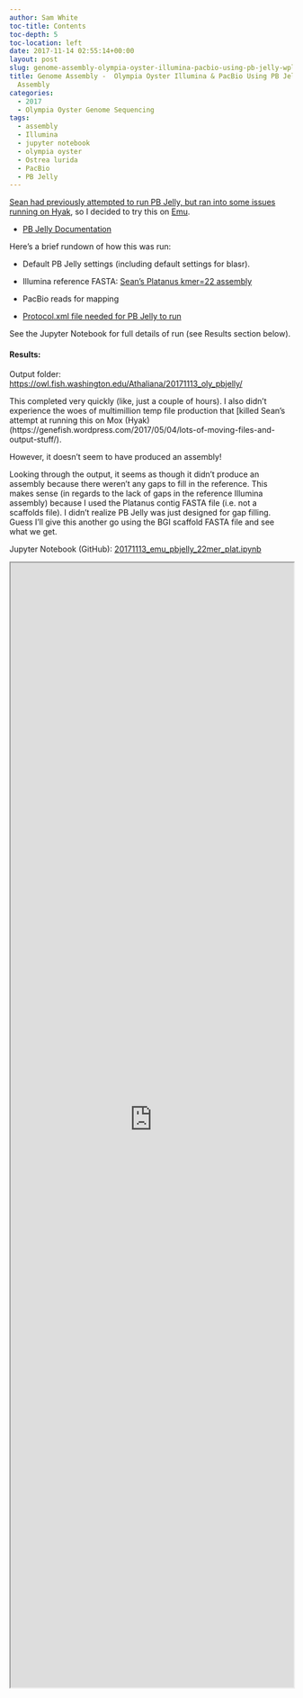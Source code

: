 ```yaml
---
author: Sam White
toc-title: Contents
toc-depth: 5
toc-location: left
date: 2017-11-14 02:55:14+00:00
layout: post
slug: genome-assembly-olympia-oyster-illumina-pacbio-using-pb-jelly-wplatanus-assembly
title: Genome Assembly -  Olympia Oyster Illumina & PacBio Using PB Jelly w/Platanus
  Assembly
categories:
  - 2017
  - Olympia Oyster Genome Sequencing
tags:
  - assembly
  - Illumina
  - jupyter notebook
  - olympia oyster
  - Ostrea lurida
  - PacBio
  - PB Jelly
---
```


[Sean had previously attempted to run PB Jelly, but ran into some issues running on Hyak](https://genefish.wordpress.com/2017/05/04/lots-of-moving-files-and-output-stuff/), so I decided to try this on [Emu](https://robertslab.github.io/sams-notebook/posts/2017/2017-10-30-software-installation-pb-jelly-suite-and-blasr-on-emu/).





  * [PB Jelly Documentation](https://sourceforge.net/p/pb-jelly/wiki/Home/)



Here's a brief rundown of how this was run:



  * Default PB Jelly settings (including default settings for blasr).


  * Illumina reference FASTA: [Sean's Platanus kmer=22 assembly](https://owl.fish.washington.edu/scaphapoda/Sean/Oly_Platanus_Assembly_Kmer-22/Oly_Out__contig.fa)


  * PacBio reads for mapping


  * [Protocol.xml file needed for PB Jelly to run](https://owl.fish.washington.edu/Athaliana/20171113_oly_pbjelly/Protocol.xml)



See the Jupyter Notebook for full details of run (see Results section below).



#### Results:



Output folder: [https://owl.fish.washington.edu/Athaliana/20171113_oly_pbjelly/](http://owl.fish.washington.edu/Athaliana/20171113_oly_pbjelly/)

This completed very quickly (like, just a couple of hours). I also didn't experience the woes of multimillion temp file production that [killed Sean's attempt at running this on Mox (Hyak)(https://genefish.wordpress.com/2017/05/04/lots-of-moving-files-and-output-stuff/).

However, it doesn't seem to have produced an assembly!

Looking through the output, it seems as though it didn't produce an assembly because there weren't any gaps to fill in the reference. This makes sense (in regards to the lack of gaps in the reference Illumina assembly) because I used the Platanus contig FASTA file (i.e. not a scaffolds file). I didn't realize PB Jelly was just designed for gap filling. Guess I'll give this another go using the BGI scaffold FASTA file and see what we get.

Jupyter Notebook (GitHub): [20171113_emu_pbjelly_22mer_plat.ipynb](https://github.com/sr320/LabDocs/blob/master/jupyter_nbs/sam/20171113_emu_pbjelly_22mer_plat.ipynb)

<iframe src="https://render.githubusercontent.com/view/ipynb?commit=59a6f41c902a9a1c813ccbc69ef11d49e3251a4f&enc;_url=68747470733a2f2f7261772e67697468756275736572636f6e74656e742e636f6d2f73723332302f4c6162446f63732f353961366634316339303261396131633831336363626336396566313164343965333235316134662f6a7570797465725f6e62732f73616d2f32303137313131335f656d755f70626a656c6c795f32326d65725f706c61742e6970796e62&nwo;=sr320%2FLabDocs&path;=jupyter_nbs%2Fsam%2F20171113_emu_pbjelly_22mer_plat.ipynb&repository;_id=13746500&repository;_type=Repository#451b7b1c-53c5-4b62-9576-2bd9961bb52e" width="100%" height="2000" scrolling="yes"></iframe>

